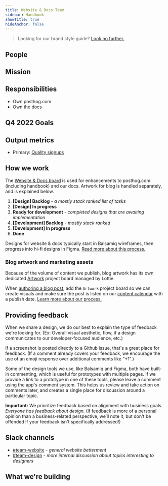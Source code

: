 ```yaml
---
title: Website & Docs Team
sidebar: Handbook
showTitle: true
hideAnchor: false
---
```


> Looking for our brand style guide? [Look no further.](/handbook/company/branding)

## People

<TeamMembers />

## Mission

<Mission />

## Responsibilities

- Own posthog.com
- Own the docs

## Q4 2022 Goals

<Objectives />

## Output metrics

- Primary: [Quality signups](https://app.posthog.com/insights/ujGv0WqI?events=%5B%5D&actions=%5B%7B%22id%22%3A%2212308%22%2C%22math%22%3A%22dau%22%2C%22name%22%3A%22High%20quality%20sign%20ups%22%2C%22type%22%3A%22actions%22%2C%22order%22%3A0%7D%5D&display=ActionsLineGraph&insight=TRENDS&interval=week&date_from=-90d&new_entity=%5B%5D&properties=%5B%7B%22key%22%3A%22is_organization_first_user%22%2C%22type%22%3A%22event%22%2C%22value%22%3A%5B%22true%22%5D%2C%22operator%22%3A%22exact%22%7D%2C%7B%22key%22%3A%22hubspot_score%22%2C%22type%22%3A%22person%22%2C%22value%22%3A%2270%22%2C%22operator%22%3A%22gt%22%7D%5D&breakdown_type&filter_test_accounts=true#fromDashboard=20464)

## How we work

The [Website & Docs board](https://github.com/orgs/PostHog/projects/13) is used for enhancements to posthog.com (including handbook) and our docs. Artwork for blog is handled separately, and is explained below.

1. **[Design] Backlog** _- a mostly stack ranked list of tasks_
1. **[Design] In progress**
1. **Ready for development** _- completed designs that are awaiting implementation_
1. **[Development] Backlog** _- mostly stack ranked_
1. **[Development] In progress**
1. **Done**

Designs for website & docs typically start in Balsamiq wireframes, then progress into hi-fi designs in Figma. [Read more about this process.](/handbook/design/designing-posthog-website)

### Blog artwork and marketing assets

Because of the volume of content we publish, blog artwork has its own dedicated [Artwork](https://github.com/orgs/PostHog/projects/14) project board managed by Lottie.

When [authoring a blog post](/handbook/growth/marketing/blog), add the `Artwork` project board so we can create visuals and make sure the post is listed on our [content calendar](https://docs.google.com/spreadsheets/d/1-6QYxi46d5y88BQ8vdGWmgrFZBbCMs1CAIc5JGLuf4Y/edit) with a publish date. [Learn more about our process.](/handbook/growth/marketing/exporting-blog-post-image)

## **Providing feedback**

When we share a design, we do our best to explain the type of feedback we're looking for. (Ex: Overall visual aesthetic, flow, if a design communicates to our developer-focused audience, etc.)

If a screenshot is posted directly to a Github issue, that's a great place for feedback. (If a comment already covers your feedback, we encourage the use of an emoji response over additional comments like "+1".)

Some of the design tools we use, like Balsamiq and Figma, both have built-in commenting, which is useful for prototypes with multiple pages. If we provide a link to a prototype in one of these tools, please leave a comment using the app's comment system. This helps us review and take action on comments later, and creates a single place for discussion around a particular topic.

**Important:** We prioritize feedback based on alignment with business goals. _Everyone has feedback about design._ (If feedback is more of a personal opinion than a business-related perspective, we’ll note it, but don't be offended if your feedback isn't specifically addressed!)

## Slack channels

- [#team-website](https://posthog.slack.com/messages/team-website) _- general website betterment_
- [#team-design](https://posthog.slack.com/messages/team-design) _- more internal discussion about topics interesting to designers_

## What we're building

<TeamRoadmap />